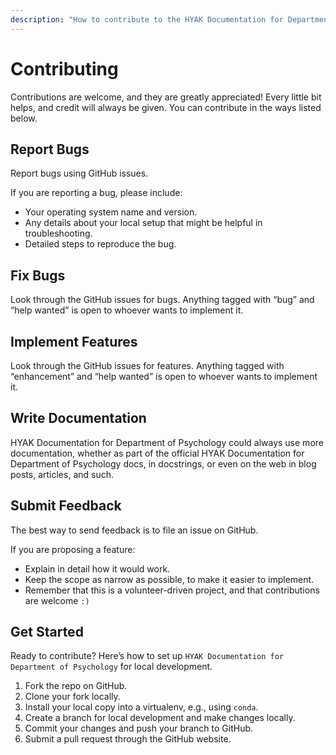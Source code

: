 ```yaml
---
description: "How to contribute to the HYAK Documentation for Department of Psychology project."
---
```

# Contributing

Contributions are welcome, and they are greatly appreciated! Every little bit
helps, and credit will always be given. You can contribute in the ways listed below.

## Report Bugs

Report bugs using GitHub issues.

If you are reporting a bug, please include:

* Your operating system name and version.
* Any details about your local setup that might be helpful in troubleshooting.
* Detailed steps to reproduce the bug.

## Fix Bugs

Look through the GitHub issues for bugs. Anything tagged with "bug" and "help
wanted" is open to whoever wants to implement it.

## Implement Features

Look through the GitHub issues for features. Anything tagged with "enhancement"
and "help wanted" is open to whoever wants to implement it.

## Write Documentation

HYAK Documentation for Department of Psychology could always use more documentation, whether as part of the
official HYAK Documentation for Department of Psychology docs, in docstrings, or even on the web in blog posts,
articles, and such.

## Submit Feedback

The best way to send feedback is to file an issue on GitHub.

If you are proposing a feature:

* Explain in detail how it would work.
* Keep the scope as narrow as possible, to make it easier to implement.
* Remember that this is a volunteer-driven project, and that contributions
  are welcome `:)`

## Get Started

Ready to contribute? Here's how to set up `HYAK Documentation for Department of Psychology` for local development.

1. Fork the repo on GitHub.
2. Clone your fork locally.
3. Install your local copy into a virtualenv, e.g., using `conda`.
4. Create a branch for local development and make changes locally.
5. Commit your changes and push your branch to GitHub.
6. Submit a pull request through the GitHub website.
